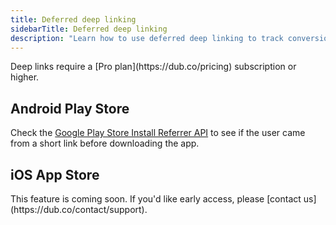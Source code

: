 ```yaml
---
title: Deferred deep linking
sidebarTitle: Deferred deep linking
description: "Learn how to use deferred deep linking to track conversions and traffic."
---
```


<Note>
  Deep links require a [Pro plan](https://dub.co/pricing) subscription or
  higher.
</Note>

## Android Play Store

Check the [Google Play Store Install Referrer API](https://developer.android.com/google/play/installreferrer) to see if the user came from a short link before downloading the app.

## iOS App Store

<Note>
  This feature is coming soon. If you'd like early access, please [contact
  us](https://dub.co/contact/support).
</Note>
